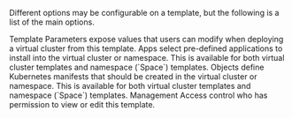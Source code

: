 
Different options may be configurable on a template, but the following is a list of the main options.

<Flow id="create-vcluster-template-optional-ui">
  <Step>
    <Label>Template Parameters</Label> expose values that users can modify when deploying a virtual cluster from this template.
  </Step>
  <Step>
    <Label>Apps</Label> select pre-defined applications to install into the virtual cluster or namespace. This is available for both virtual cluster templates and namespace (`Space`) templates.
    <Label>Objects</Label> define Kubernetes manifests that should be created in the virtual cluster or namespace. This is available for both virtual cluster templates and namespace (`Space`) templates.
  </Step>
  <Step>
    <Label>Management Access</Label> control who has permission to view or edit this template.
  </Step>
</Flow>


